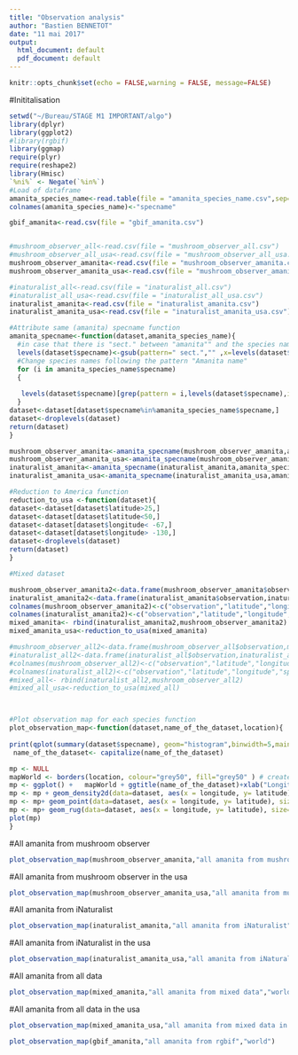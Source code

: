 ```yaml
---
title: "Observation analysis"
author: "Bastien BENNETOT"
date: "11 mai 2017"
output:
  html_document: default
  pdf_document: default
---
```


```r
knitr::opts_chunk$set(echo = FALSE,warning = FALSE, message=FALSE)
```

#Inititalisation
```r
setwd("~/Bureau/STAGE M1 IMPORTANT/algo")
library(dplyr)
library(ggplot2)
#library(rgbif)
library(ggmap)
require(plyr)
require(reshape2)
library(Hmisc)
`%ni%` <- Negate(`%in%`) 
#Load of dataframe
amanita_species_name<-read.table(file = "amanita_species_name.csv",sep=",")
colnames(amanita_species_name)<-"specname"

gbif_amanita<-read.csv(file = "gbif_amanita.csv")


#mushroom_observer_all<-read.csv(file = "mushroom_observer_all.csv")
#mushroom_observer_all_usa<-read.csv(file = "mushroom_observer_all_usa.csv")
mushroom_observer_amanita<-read.csv(file = "mushroom_observer_amanita.csv")
mushroom_observer_amanita_usa<-read.csv(file = "mushroom_observer_amanita_usa.csv")

#inaturalist_all<-read.csv(file = "inaturalist_all.csv")
#inaturalist_all_usa<-read.csv(file = "inaturalist_all_usa.csv")
inaturalist_amanita<-read.csv(file = "inaturalist_amanita.csv")
inaturalist_amanita_usa<-read.csv(file = "inaturalist_amanita_usa.csv")

#Attribute same (amanita) specname function
amanita_specname<-function(dataset,amanita_species_name){
  #in case that there is "sect." between "amanita"" and the species name
  levels(dataset$specname)<-gsub(pattern=" sect.","" ,x=levels(dataset$specname))
  #Change species names following the pattern "Amanita name"
  for (i in amanita_species_name$specname)
  {
    
   levels(dataset$specname)[grep(pattern = i,levels(dataset$specname),ignore.case = TRUE)]<-rep(i,each=length( levels(dataset$specname)[grep(pattern = i,levels(dataset$specname),ignore.case = TRUE)]))
  }
dataset<-dataset[dataset$specname%in%amanita_species_name$specname,]
dataset<-droplevels(dataset)  
return(dataset)
}

mushroom_observer_amanita<-amanita_specname(mushroom_observer_amanita,amanita_species_name)
mushroom_observer_amanita_usa<-amanita_specname(mushroom_observer_amanita_usa,amanita_species_name)
inaturalist_amanita<-amanita_specname(inaturalist_amanita,amanita_species_name)
inaturalist_amanita_usa<-amanita_specname(inaturalist_amanita_usa,amanita_species_name)

#Reduction to America function
reduction_to_usa <-function(dataset){
dataset<-dataset[dataset$latitude>25,]
dataset<-dataset[dataset$latitude<50,]
dataset<-dataset[dataset$longitude< -67,]
dataset<-dataset[dataset$longitude> -130,]
dataset<-droplevels(dataset)
return(dataset)
}

#Mixed dataset

mushroom_observer_amanita2<-data.frame(mushroom_observer_amanita$observation,mushroom_observer_amanita$latitude,mushroom_observer_amanita$longitude,mushroom_observer_amanita$specname)
inaturalist_amanita2<-data.frame(inaturalist_amanita$observation,inaturalist_amanita$latitude,inaturalist_amanita$longitude,inaturalist_amanita$specname)
colnames(mushroom_observer_amanita2)<-c("observation","latitude","longitude","specname")
colnames(inaturalist_amanita2)<-c("observation","latitude","longitude","specname")
mixed_amanita<- rbind(inaturalist_amanita2,mushroom_observer_amanita2)
mixed_amanita_usa<-reduction_to_usa(mixed_amanita)

#mushroom_observer_all2<-data.frame(mushroom_observer_all$observation,mushroom_observer_all$latitude,mushroom_observer_all$longitude,mushroom_observer_all$specname)
#inaturalist_all2<-data.frame(inaturalist_all$observation,inaturalist_all$latitude,inaturalist_all$longitude,inaturalist_all$specname)
#colnames(mushroom_observer_all2)<-c("observation","latitude","longitude","specname")
#colnames(inaturalist_all2)<-c("observation","latitude","longitude","specname")
#mixed_all<- rbind(inaturalist_all2,mushroom_observer_all2)
#mixed_all_usa<-reduction_to_usa(mixed_all)



#Plot observation map for each species function
plot_observation_map<-function(dataset,name_of_the_dataset,location){
  
print(qplot(summary(dataset$specname), geom="histogram",binwidth=5,main=paste("Number of observation per species for",name_of_the_dataset), xlab = "Observations", ylab = "Species",alpha=I(0.8),fill=I("red"),col=I("white")))
 name_of_the_dataset<- capitalize(name_of_the_dataset)

mp <- NULL
mapWorld <- borders(location, colour="grey50", fill="grey50" ) # create a layer of borders
mp <- ggplot() +   mapWorld + ggtitle(name_of_the_dataset)+xlab("Longitude")+ylab("Latitude")+  theme(plot.title = element_text(hjust = 0.5))
mp <- mp + geom_density2d(data=dataset, aes(x = longitude, y= latitude),size=0.05,col="black")+ stat_density2d(data =dataset, aes(x = longitude, y= latitude,fill = ..level.., alpha = ..level..), geom = 'polygon')+scale_fill_gradient(low = "green", high = "red")+scale_alpha(range = c(0.25, 0.85), guide = FALSE,limits=c(0,1))
mp <- mp+ geom_point(data=dataset, aes(x = longitude, y= latitude), size=0.01,pch=20,color="black") 
mp <- mp+ geom_rug(data=dataset, aes(x = longitude, y= latitude), size=0.1,pch=20,color="red") 
plot(mp)  
}

```

#All amanita from mushroom observer
```r
plot_observation_map(mushroom_observer_amanita,"all amanita from mushroom observer","world")
``` 

#All amanita from mushroom observer in the usa
```r
plot_observation_map(mushroom_observer_amanita_usa,"all amanita from mushroom observer in the usa","usa")
``` 

#All amanita from iNaturalist
```r
plot_observation_map(inaturalist_amanita,"all amanita from iNaturalist","world")
``` 

#All amanita from iNaturalist in the usa
```r
plot_observation_map(inaturalist_amanita_usa,"all amanita from iNaturalist in the usa","usa")
``` 

#All amanita from all data
```r
plot_observation_map(mixed_amanita,"all amanita from mixed data","world")
``` 


#All amanita from all data in the usa
```r
plot_observation_map(mixed_amanita_usa,"all amanita from mixed data in the usa","usa")
``` 

```r
plot_observation_map(gbif_amanita,"all amanita from rgbif","world")
```



